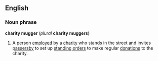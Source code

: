 ==English==
===Noun phrase===
'''charity mugger''' (''plural'' '''charity muggers''')

#A person [[employ]]ed by a [[charity]] who stands in the street and invites [[passerby|passersby]] to set up [[standing order]]s to make regular [[donation]]s to the charity.